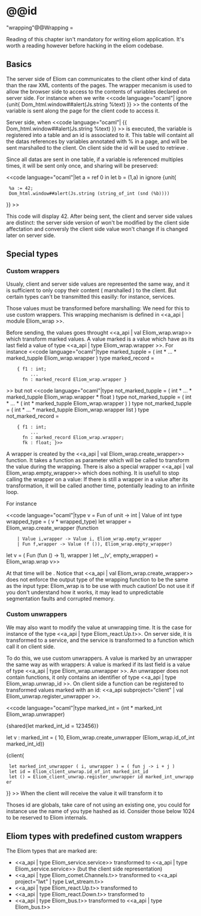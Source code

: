 =@@id="wrapping"@@Wrapping =

Reading of this chapter isn't mandatory for writing eliom
application. It's worth a reading however before hacking in the eliom
codebase.

== Basics ==

The server side of Eliom can communicates to the client other kind of
data than the raw XML contents of the pages. The wrapper mecanism is
used to allow the browser side to access to the contents of variables
declared on server side. For instance when we write
<<code language="ocaml"| ignore {unit{ Dom_html.window##alert(Js.string %text) }} >>
the contents of the {{{text}}} variable is sent along the page for the client code to access it.

Server side, when <<code language="ocaml"| {{ Dom_html.window##alert(Js.string %text) }} >>
is executed, the variable {{{text}}} is registered into a table and an id is associated to it.
This table will containt all the datas references by variables annotated with % in a page, and
will be sent marshalled to the client. On client side the id will be used to retrieve {{{text}}}.

Since all datas are sent in one table, if a variable is referenced
multiples times, it will be sent only once, and sharing will be preserved:

<<code language="ocaml"|let a = ref 0 in
let b = (1,a) in
ignore {unit{
  %a := 42;
  Dom_html.window##alert(Js.string (string_of_int (snd (%b))))
}}
>>

This code will display 42. After being sent, the client and server
side values are distinct: the server side version of {{{a}}} won't be
modified by the client side affectation and conversly the client side
value won't change if {{{a}}} is changed later on server side.

== Special types ==

=== Custom wrappers ===

Usualy, client and server side values are represented the same way,
and it is sufficient to only copy their content ( marshalled ) to the
client. But certain types can't be transmitted this easilly: for
instance, services.

Those values must be transformed before marshalling: We need for this to use
custom wrappers. This wrapping mechanism is defined in
<<a_api | module Eliom_wrap >>.

Before sending, the values goes throught <<a_api | val Eliom_wrap.wrap>>
which transform marked values. A value marked is a value which have as its last field
a value of type <<a_api | type Eliom_wrap.wrapper >>. For instance
<<code language="ocaml"|type marked_tupple = ( int * ... * marked_tupple Eliom_wrap.wrapper )
type marked_record =
     { f1 : int;
          ...
       fn : marked_record Eliom_wrap.wrapper }
>>
but not
<<code language="ocaml"|type not_marked_tupple = ( int * ... * marked_tupple Eliom_wrap.wrapper * float )
type not_marked_tupple = ( int * ... * ( int * marked_tupple Eliom_wrap.wrapper ) )
type not_marked_tupple = ( int * ... * marked_tupple Eliom_wrap.wrapper list )
type not_marked_record =
     { f1 : int;
          ...
       fn : marked_record Eliom_wrap.wrapper;
       fk : float; }>>

A wrapper is created by the <<a_api | val Eliom_wrap.create_wrapper>>
function. It takes a function as parameter which will be called to
transform the value during the wrapping. There is also a special
wrapper <<a_api | val Eliom_wrap.empty_wrapper>> which does nothing. It
is usefull to stop calling the wrapper on a value: If there is still a
wrapper in a value after its transformation, it will be called another
time, potentially leading to an infinite loop.

For instance

<<code language="ocaml"|type v = Fun of unit -> int | Value of int
type wrapped_type = ( v * wrapped_type)
let wrapper = Eliom_wrap.create_wrapper (function
     | Value i,wrapper -> Value i, Eliom_wrap.empty_wrapper
     | Fun f,wrapper -> Value (f ()), Eliom_wrap.empty_wrapper)
let v = ( Fun (fun () -> 1), wrapper )
let _,(v', empty_wrapper) = Eliom_wrap.wrap v>>

At that time {{{v"}}} will be {{{Value 1}}}. Notice that
<<a_api | val Eliom_wrap.create_wrapper>> does not enforce the output
type of the wrapping function to be the same as the input type:
Eliom_wrap is to be use with much caution! Do not use it if you don't
understand how it works, it may lead to unpredictable segmentation faults
and corrupted memory.

=== Custom unwrappers ===

We may also want to modify the value at unwrapping time. It is the
case for instance of the type <<a_api | type Eliom_react.Up.t>>. On server
side, it is transformed to a service, and the service is transformed to a
function which call it on client side.

To do this, we use custom unwrappers. A value is marked by an unwrapper
the same way as with wrappers: A value is marked if its last field is a
value of type <<a_api | type Eliom_wrap.unwrapper >>. An unwrapper does
not contain functions, it only contains an identifier of type
<<a_api | type Eliom_wrap.unwrap_id >>. On client side a function can
be registered to transformed values marked with an id:
<<a_api subproject="client" | val Eliom_unwrap.register_unwrapper >>.

<<code language="ocaml"|type marked_int = (int * marked_int Eliom_wrap.unwrapper)

{shared{let marked_int_id = 123456}}

let v : marked_int = ( 10, Eliom_wrap.create_unwrapper (Eliom_wrap.id_of_int marked_int_id))

{client{
  let marked_int_unwrapper ( i, unwrapper ) = ( fun j -> i + j )
  let id = Eliom_client_unwrap.id_of_int marked_int_id
  let () = Eliom_client_unwrap.register_unwrapper id marked_int_unwrapper
}}
>>
When the client will receive the value {{{v}}} it will transform it to {{{fun j -> j + 10}}}

Thoses id are globals, take care of not using an existing one, you
could for instance use the name of you type hashed as id. Consider
those below 1024 to be reserved to Eliom internals.

== Eliom types with predefined custom wrappers ==

The Eliom types that are marked are:

* <<a_api | type Eliom_service.service>> transformed to <<a_api | type Eliom_service.service>> (but the client side representation)
* <<a_api | type Eliom_comet.Channels.t>> transformed to <<a_api project="lwt" | type Lwt_stream.t>>
* <<a_api | type Eliom_react.Up.t>> transformed to {{{ 'a -> unit }}}
* <<a_api | type Eliom_react.Down.t>> transformed to {{{ 'a React.E.t }}}
* <<a_api | type Eliom_bus.t>> transformed to <<a_api | type Eliom_bus.t>>
